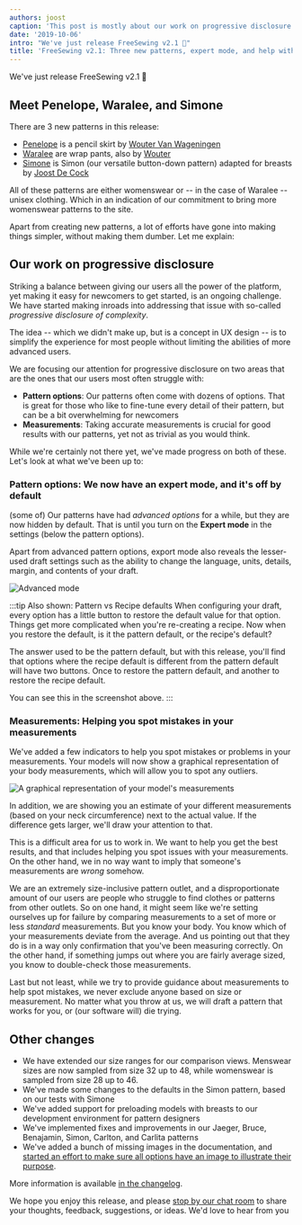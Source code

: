 ```yaml
---
authors: joost
caption: 'This post is mostly about our work on progressive disclosure. Also: Three new patterns!'
date: '2019-10-06'
intro: "We've just release FreeSewing v2.1 🎉"
title: 'FreeSewing v2.1: Three new patterns, expert mode, and help with measurements'
---
```


We've just release FreeSewing v2.1 🎉

<!-- truncate -->

## Meet Penelope, Waralee, and Simone

There are 3 new patterns in this release:

- [Penelope](/designs/penelope) is a pencil skirt by [Wouter Van
  Wageningen](/users/wouter.vdub)
- [Waralee](/designs/waralee) are wrap pants, also by
  [Wouter](/users/wouter.vdub)
- [Simone](/designs/simone) is Simon (our versatile button-down pattern)
  adapted for breasts by [Joost De Cock](/users/joost)

All of these patterns are either womenswear or -- in the case of Waralee --
unisex clothing. Which in an indication of our commitment to bring more
womenswear patterns to the site.

Apart from creating new patterns, a lot of efforts have gone into making things
simpler, without making them dumber. Let me explain:

## Our work on progressive disclosure

Striking a balance between giving our users all the power of the platform, yet
making it easy for newcomers to get started, is an ongoing challenge. We have
started making inroads into addressing that issue with so-called _progressive
disclosure of complexity_.

The idea -- which we didn't make up, but is a concept in UX design -- is to
simplify the experience for most people without limiting the abilities of more
advanced users.

We are focusing our attention for progressive disclosure on two areas that are
the ones that our users most often struggle with:

- **Pattern options**: Our patterns often come with dozens of options. That is
  great for those who like to fine-tune every detail of their pattern, but can
  be a bit overwhelming for newcomers
- **Measurements**: Taking accurate measurements is crucial for good results
  with our patterns, yet not as trivial as you would think.

While we're certainly not there yet, we've made progress on both of these.
Let's look at what we've been up to:

### Pattern options: We now have an expert mode, and it's off by default

(some of) Our patterns have had _advanced options_ for a while, but they are
now hidden by default. That is until you turn on the **Expert mode** in the
settings (below the pattern options).

Apart from advanced pattern options, export mode also reveals the lesser-used
draft settings such as the ability to change the language, units, details,
margin, and contents of your draft.

![Advanced mode](https://posts.freesewing.org/uploads/recreate_a6e2f9c4d6.png)

:::tip Also shown: Pattern vs Recipe defaults
When configuring your draft, every option has a little button to restore the
default value for that option. Things get more complicated when you're
re-creating a recipe. Now when you restore the default, is it the pattern
default, or the recipe's default?

The answer used to be the pattern default, but with this release, you'll find
that options where the recipe default is different from the pattern default
will have two buttons. Once to restore the pattern default, and another to
restore the recipe default.

You can see this in the screenshot above.
:::

### Measurements: Helping you spot mistakes in your measurements

We've added a few indicators to help you spot mistakes or problems in your
measurements. Your models will now show a graphical representation of your body
measurements, which will allow you to spot any outliers.

![A graphical representation of your model's
measurements](https://posts.freesewing.org/uploads/model_c3fa8fc50c.png)

In addition, we are showing you an estimate of your different measurements
(based on your neck circumference) next to the actual value. If the difference
gets larger, we'll draw your attention to that.

This is a difficult area for us to work in. We want to help you get the best
results, and that includes helping you spot issues with your measurements. On
the other hand, we in no way want to imply that someone's measurements are
_wrong_ somehow.

We are an extremely size-inclusive pattern outlet, and a disproportionate
amount of our users are people who struggle to find clothes or patterns from
other outlets. So on one hand, it might seem like we're setting ourselves up
for failure by comparing measurements to a set of more or less _standard_
measurements. But you know your body. You know which of your measurements
deviate from the average. And us pointing out that they do is in a way only
confirmation that you've been measuring correctly. On the other hand, if
something jumps out where you are fairly average sized, you know to
double-check those measurements.

Last but not least, while we try to provide guidance about measurements to help
spot mistakes, we never exclude anyone based on size or measurement. No matter
what you throw at us, we will draft a pattern that works for you, or (our
software will) die trying.

## Other changes

- We have extended our size ranges for our comparison views. Menswear sizes
  are now sampled from size 32 up to 48, while womenswear is sampled from size
  28 up to 46.
- We've made some changes to the defaults in the Simon pattern, based on our
  tests with Simone
- We've added support for preloading models with breasts to our development
  environment for pattern designers
- We've implemented fixes and improvements in our Jaeger, Bruce, Benajamin,
  Simon, Carlton, and Carlita patterns
- We've added a bunch of missing images in the documentation, and [started an
  effort to make sure all options have an image to illustrate their
  purpose](https://github.com/freesewing/freesewing.org/issues/190).

More information is available [in the
changelog](https://github.com/freesewing/freesewing/blob/develop/CHANGELOG.md).

We hope you enjoy this release, and please [stop by our chat
room](https://discord.freesewing.org/) to share your thoughts, feedback,
suggestions, or ideas. We'd love to hear from you
